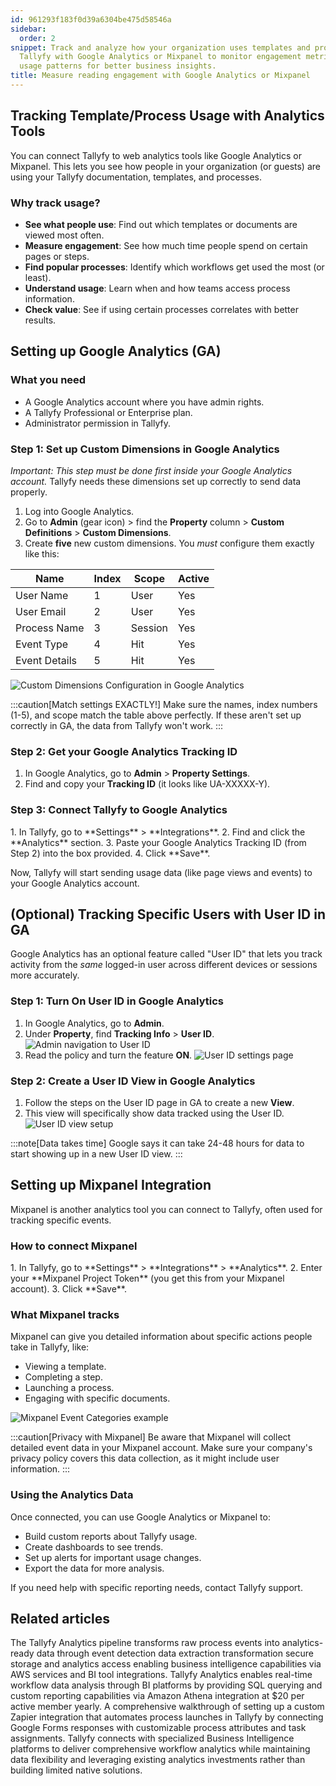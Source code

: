 ```yaml
---
id: 961293f183f0d39a6304be475d58546a
sidebar:
  order: 2
snippet: Track and analyze how your organization uses templates and processes by connecting
  Tallyfy with Google Analytics or Mixpanel to monitor engagement metrics and process
  usage patterns for better business insights.
title: Measure reading engagement with Google Analytics or Mixpanel
---
```



## Tracking Template/Process Usage with Analytics Tools

You can connect Tallyfy to web analytics tools like Google Analytics or Mixpanel. This lets you see how people in your organization (or guests) are using your Tallyfy documentation, templates, and processes.

### Why track usage?

- **See what people use**: Find out which templates or documents are viewed most often.
- **Measure engagement**: See how much time people spend on certain pages or steps.
- **Find popular processes**: Identify which workflows get used the most (or least).
- **Understand usage**: Learn when and how teams access process information.
- **Check value**: See if using certain processes correlates with better results.

## Setting up Google Analytics (GA)

### What you need

- A Google Analytics account where you have admin rights.
- A Tallyfy Professional or Enterprise plan.
- Administrator permission in Tallyfy.

### Step 1: Set up Custom Dimensions in Google Analytics

*Important: This step must be done first inside your Google Analytics account.* Tallyfy needs these dimensions set up correctly to send data properly.

1. Log into Google Analytics.
2. Go to **Admin** (gear icon) > find the **Property** column > **Custom Definitions** > **Custom Dimensions**.
3. Create **five** new custom dimensions. You *must* configure them exactly like this:

| Name          | Index | Scope   | Active |
|---------------|-------|---------|--------|
| User Name     | 1     | User    | Yes    |
| User Email    | 2     | User    | Yes    |
| Process Name  | 3     | Session | Yes    |
| Event Type    | 4     | Hit     | Yes    |
| Event Details | 5     | Hit     | Yes    |

![Custom Dimensions Configuration in Google Analytics](https://screenshots.tallyfy.com/file-z6yfQpYc2p.png)

:::caution[Match settings EXACTLY!]
Make sure the names, index numbers (1-5), and scope match the table above perfectly. If these aren't set up correctly in GA, the data from Tallyfy won't work.
:::

### Step 2: Get your Google Analytics Tracking ID

1. In Google Analytics, go to **Admin** > **Property Settings**.
2. Find and copy your **Tracking ID** (it looks like UA-XXXXX-Y).

### Step 3: Connect Tallyfy to Google Analytics

<Steps>
1. In Tallyfy, go to **Settings** > **Integrations**.
2. Find and click the **Analytics** section.
3. Paste your Google Analytics Tracking ID (from Step 2) into the box provided.
4. Click **Save**.
</Steps>

Now, Tallyfy will start sending usage data (like page views and events) to your Google Analytics account.

## (Optional) Tracking Specific Users with User ID in GA

Google Analytics has an optional feature called "User ID" that lets you track activity from the *same* logged-in user across different devices or sessions more accurately.

### Step 1: Turn On User ID in Google Analytics

1. In Google Analytics, go to **Admin**.
2. Under **Property**, find **Tracking Info** > **User ID**.
   ![Admin navigation to User ID](https://screenshots.tallyfy.com/file-22ItrMHbDh.png)
3. Read the policy and turn the feature **ON**.
   ![User ID settings page](https://screenshots.tallyfy.com/file-rKqFJRFFom.png)

### Step 2: Create a User ID View in Google Analytics

1. Follow the steps on the User ID page in GA to create a new **View**.
2. This view will specifically show data tracked using the User ID.
   ![User ID view setup](https://screenshots.tallyfy.com/file-jnmcCbtx8O.png)

:::note[Data takes time]
Google says it can take 24-48 hours for data to start showing up in a new User ID view.
:::

## Setting up Mixpanel Integration

Mixpanel is another analytics tool you can connect to Tallyfy, often used for tracking specific events.

### How to connect Mixpanel

<Steps>
1. In Tallyfy, go to **Settings** > **Integrations** > **Analytics**.
2. Enter your **Mixpanel Project Token** (you get this from your Mixpanel account).
3. Click **Save**.
</Steps>

### What Mixpanel tracks

Mixpanel can give you detailed information about specific actions people take in Tallyfy, like:
- Viewing a template.
- Completing a step.
- Launching a process.
- Engaging with specific documents.

![Mixpanel Event Categories example](https://screenshots.tallyfy.com/file-lfm4qkBjDC.png)

:::caution[Privacy with Mixpanel]
Be aware that Mixpanel will collect detailed event data in your Mixpanel account. Make sure your company's privacy policy covers this data collection, as it might include user information.
:::

### Using the Analytics Data

Once connected, you can use Google Analytics or Mixpanel to:
- Build custom reports about Tallyfy usage.
- Create dashboards to see trends.
- Set up alerts for important usage changes.
- Export the data for more analysis.

If you need help with specific reporting needs, contact Tallyfy support.


## Related articles
<CardGrid>
<LinkTitleCard header="<b>Analytics > How Tallyfy Analytics works</b>" href="/products/pro/integrations/analytics/how-does-tallyfy-analytics-process-my-data/" > The Tallyfy Analytics pipeline transforms raw process events into analytics-ready data through event detection data extraction transformation secure storage and analytics access enabling business intelligence capabilities via AWS services and BI tool integrations. </LinkTitleCard>
<LinkTitleCard header="<b>Integrations > Tallyfy Analytics</b>" href="/products/pro/integrations/analytics/" > Tallyfy Analytics enables real-time workflow data analysis through BI platforms by providing SQL querying and custom reporting capabilities via Amazon Athena integration at $20 per active member yearly. </LinkTitleCard>
<LinkTitleCard header="<b>Zapier > Action to 'Launch Process'</b>" href="/products/pro/integrations/middleware/zapier/how-to-customize-your-tallyfy-zap-for-launch-process/" > A comprehensive walkthrough of setting up a custom Zapier integration that automates process launches in Tallyfy by connecting Google Forms responses with customizable process attributes and task assignments. </LinkTitleCard>
<LinkTitleCard header="<b>Analytics > Why use BI platforms vs. native analytics?</b>" href="/products/pro/integrations/analytics/why-use-a-dedicated-bi-platform-with-tallyfy/" > Tallyfy connects with specialized Business Intelligence platforms to deliver comprehensive workflow analytics while maintaining data flexibility and leveraging existing analytics investments rather than building limited native solutions. </LinkTitleCard>
</CardGrid>